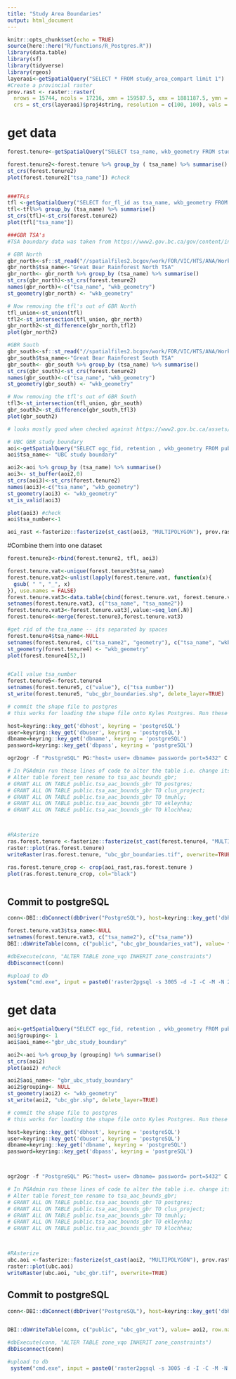 ```yaml
---
title: "Study Area Boundaries"
output: html_document
---
```


```r
knitr::opts_chunk$set(echo = TRUE)
source(here::here("R/functions/R_Postgres.R"))
library(data.table)
library(sf)
library(tidyverse)
library(rgeos)
layeraoi<-getSpatialQuery("SELECT * FROM study_area_compart limit 1")
#Create a provincial raster
prov.rast <- raster::raster(
  nrows = 15744, ncols = 17216, xmn = 159587.5, xmx = 1881187.5, ymn = 173787.5, ymx = 1748187.5, 
  crs = st_crs(layeraoi)$proj4string, resolution = c(100, 100), vals = 0)

```
# get data
```r
forest.tenure<-getSpatialQuery("SELECT tsa_name, wkb_geometry FROM study_area_compart where tsa_name in ('Quesnel TSA', 'Lakes TSA', 'Morice TSA', 'Bulkley TSA', 'Williams Lake TSA', 'Kamloops TSA', '100 Mile House TSA', 'Golden TSA', 'Revelstoke TSA', 'Okanagan TSA', 'Kootenay Lake TSA', 'Invermere TSA', 'Cranbrook TSA', 'Arrow TSA', 'Dawson Creek TSA', 'Robson Valley TSA') or tsb_number in ('24C', '24D','24E','24F','24G','24H','24I', '16A', '16B', '16C', '16D', '16E', '16F', '16G', '16H', '16I', '16J', '16K', '16P')")

forest.tenure2<-forest.tenure %>% group_by ( tsa_name) %>% summarise()
st_crs(forest.tenure2)
plot(forest.tenure2["tsa_name"]) #check 


###TFLs
tfl <-getSpatialQuery("SELECT for_fl_id as tsa_name, wkb_geometry FROM tfl_all_polygon")
tfl<-tfl%>% group_by (tsa_name) %>% summarise()
st_crs(tfl)<-st_crs(forest.tenure2)
plot(tfl["tsa_name"]) 

###GBR TSA's
#TSA boundary data was taken from https://www2.gov.bc.ca/gov/content/industry/crown-land-water/land-use-planning/regions/west-coast/great-bear-rainforest/great-bear-rainforest-legal-direction-agreements

# GBR North
gbr_north<-sf::st_read("//spatialfiles2.bcgov/work/FOR/VIC/HTS/ANA/Workarea/ekleynhans/GBRO_ScheduleShapefiles_20160120/GBRSchB_CNC_20160104.shp")
gbr_north$tsa_name<-"Great Bear Rainforest North TSA"
gbr_north<- gbr_north %>% group_by (tsa_name) %>% summarise()
st_crs(gbr_north)<-st_crs(forest.tenure2)
names(gbr_north)<-c("tsa_name", "wkb_geometry")
st_geometry(gbr_north) <- "wkb_geometry"

# Now removing the tfl's out of GBR North
tfl_union<-st_union(tfl)
tfl2<-st_intersection(tfl_union, gbr_north)
gbr_north2<-st_difference(gbr_north,tfl2)
plot(gbr_north2)

#GBR South
gbr_south<-sf::st_read("//spatialfiles2.bcgov/work/FOR/VIC/HTS/ANA/Workarea/ekleynhans/GBRO_ScheduleShapefiles_20160120/GBRSchC_SCC_20151105.shp")
gbr_south$tsa_name<-"Great Bear Rainforest South TSA"
gbr_south<- gbr_south %>% group_by (tsa_name) %>% summarise()
st_crs(gbr_south)<-st_crs(forest.tenure2)
names(gbr_south)<-c("tsa_name", "wkb_geometry")
st_geometry(gbr_south) <- "wkb_geometry"

# Now removing the tfl's out of GBR South
tfl3<-st_intersection(tfl_union, gbr_south)
gbr_south2<-st_difference(gbr_south,tfl3)
plot(gbr_south2)

# looks mostly good when checked against https://www2.gov.bc.ca/assets/gov/farming-natural-resources-and-industry/forestry/timber-tenures/tfl_tsa_district_map.pdf

# UBC GBR study boundary
aoi<-getSpatialQuery("SELECT ogc_fid, retention , wkb_geometry FROM public.ssg_retention_thlb_dslv")
aoi$tsa_name<- "UBC study boundary"

aoi2<-aoi %>% group_by (tsa_name) %>% summarise()
aoi3<- st_buffer(aoi2,0)
st_crs(aoi3)<-st_crs(forest.tenure2)
names(aoi3)<-c("tsa_name", "wkb_geometry")
st_geometry(aoi3) <- "wkb_geometry"
st_is_valid(aoi3)

plot(aoi3) #check 
aoi$tsa_number<-1

aoi_rast <-fasterize::fasterize(st_cast(aoi3, "MULTIPOLYGON"), prov.rast) 
```
#Combine them into one dataset
```r

forest.tenure3<-rbind(forest.tenure2, tfl, aoi3) 

forest.tenure.vat<-unique(forest.tenure3$tsa_name)
forest.tenure.vat2<-unlist(lapply(forest.tenure.vat, function(x){
  gsub( " ", "_", x)
}), use.names = FALSE)
forest.tenure.vat3<-data.table(cbind(forest.tenure.vat, forest.tenure.vat2))
setnames(forest.tenure.vat3, c("tsa_name", "tsa_name2"))
forest.tenure.vat3<-forest.tenure.vat3[,value:=seq_len(.N)]
forest.tenure4<-merge(forest.tenure3,forest.tenure.vat3)

#get rid of the tsa_name -- its separated by spaces
forest.tenure4$tsa_name<-NULL
setnames(forest.tenure4, c("tsa_name2", "geometry"), c("tsa_name", "wkb_geometry"))
st_geometry(forest.tenure4) <- "wkb_geometry"
plot(forest.tenure4[52,])


#Call value tsa_number
forest.tenure5<-forest.tenure4
setnames(forest.tenure5, c("value"), c("tsa_number"))
st_write(forest.tenure5, "ubc_gbr_boundaries.shp", delete_layer=TRUE)

# commit the shape file to postgres
# this works for loading the shape file onto Kyles Postgres. Run these sections of code below in R and fill in the details in the script for command prompt. Then run the ogr2ogr script in command prompt to get the table into postgres

host=keyring::key_get('dbhost', keyring = 'postgreSQL')
user=keyring::key_get('dbuser', keyring = 'postgreSQL')
dbname=keyring::key_get('dbname', keyring = 'postgreSQL')
password=keyring::key_get('dbpass', keyring = 'postgreSQL')

ogr2ogr -f "PostgreSQL" PG:"host= user= dbname= password= port=5432" C:\\Work\\caribou\\clus\\R\\Params\\ubc_gbr_boundaries.shp -overwrite -a_srs EPSG:3005 -progress --config PG_USE_COPY YES -nlt PROMOTE_TO_MULTI

# In PGAdmin run these lines of code to alter the table i.e. change its name and grant permissions
# Alter table forest_ten rename to tsa_aac_bounds_gbr;
# GRANT ALL ON TABLE public.tsa_aac_bounds_gbr TO postgres;
# GRANT ALL ON TABLE public.tsa_aac_bounds_gbr TO clus_project;
# GRANT ALL ON TABLE public.tsa_aac_bounds_gbr TO tmuhly;
# GRANT ALL ON TABLE public.tsa_aac_bounds_gbr TO ekleynha;
# GRANT ALL ON TABLE public.tsa_aac_bounds_gbr TO klochhea;



#RAsterize 
ras.forest.tenure <-fasterize::fasterize(st_cast(forest.tenure4, "MULTIPOLYGON"), prov.rast, field = "tsa_number") 
raster::plot(ras.forest.tenure)
writeRaster(ras.forest.tenure, "ubc_gbr_boundaries.tif", overwrite=TRUE)

ras.forest.tenure_crop <- crop(aoi_rast,ras.forest.tenure )
plot(ras.forest.tenure_crop, col="black")



```

## Commit to postgreSQL
```r

conn<-DBI::dbConnect(dbDriver("PostgreSQL"), host=keyring::key_get('dbhost', keyring = 'postgreSQL'), dbname = keyring::key_get('dbname', keyring = 'postgreSQL'), port='5432' ,user=keyring::key_get('dbuser', keyring = 'postgreSQL') ,password= keyring::key_get('dbpass', keyring = 'postgreSQL'))

forest.tenure.vat3$tsa_name<-NULL
setnames(forest.tenure.vat3, c("tsa_name2"), c("tsa_name"))
DBI::dbWriteTable(conn, c("public", "ubc_gbr_boundaries_vat"), value= forest.tenure.vat3, row.names = FALSE, overwrite = TRUE)

#dbExecute(conn, "ALTER TABLE zone_vqo INHERIT zone_constraints")
dbDisconnect(conn)

#upload to db
system("cmd.exe", input = paste0('raster2pgsql -s 3005 -d -I -C -M -N 2147483648  ', here::here(), '/R/params/ubc_gbr_boundaries.tif -t 100x100 rast.ubc_gbr_boundaries | psql postgres://', keyring::key_get('dbuser', keyring = 'postgreSQL'), ':', keyring::key_get('dbpass', keyring = 'postgreSQL'), '@', keyring::key_get('dbhost', keyring = 'postgreSQL'), ':5432/clus'), show.output.on.console = FALSE, invisible = TRUE)
```




# get data
```r
aoi<-getSpatialQuery("SELECT ogc_fid, retention , wkb_geometry FROM public.ssg_retention_thlb_dslv")
aoi$grouping<- 1
aoi$aoi_name<-"gbr_ubc_study_boundary"

aoi2<-aoi %>% group_by (grouping) %>% summarise()
st_crs(aoi2)
plot(aoi2) #check 

aoi2$aoi_name<- "gbr_ubc_study_boundary"
aoi2$grouping<- NULL
st_geometry(aoi2) <- "wkb_geometry"
st_write(aoi2, "ubc_gbr.shp", delete_layer=TRUE)

# commit the shape file to postgres
# this works for loading the shape file onto Kyles Postgres. Run these sections of code below in R and fill in the details in the script for command prompt. Then run the ogr2ogr script in command prompt to get the table into postgres

host=keyring::key_get('dbhost', keyring = 'postgreSQL')
user=keyring::key_get('dbuser', keyring = 'postgreSQL')
dbname=keyring::key_get('dbname', keyring = 'postgreSQL')
password=keyring::key_get('dbpass', keyring = 'postgreSQL')



ogr2ogr -f "PostgreSQL" PG:"host= user= dbname= password= port=5432" C:\Work\caribou\clus\R\Params\ubc_gbr.shp -overwrite -a_srs EPSG:3005 -progress --config PG_USE_COPY YES -nlt PROMOTE_TO_MULTI

# In PGAdmin run these lines of code to alter the table i.e. change its name and grant permissions
# Alter table forest_ten rename to tsa_aac_bounds_gbr;
# GRANT ALL ON TABLE public.tsa_aac_bounds_gbr TO postgres;
# GRANT ALL ON TABLE public.tsa_aac_bounds_gbr TO clus_project;
# GRANT ALL ON TABLE public.tsa_aac_bounds_gbr TO tmuhly;
# GRANT ALL ON TABLE public.tsa_aac_bounds_gbr TO ekleynha;
# GRANT ALL ON TABLE public.tsa_aac_bounds_gbr TO klochhea;



#RAsterize 
ubc.aoi <-fasterize::fasterize(st_cast(aoi2, "MULTIPOLYGON"), prov.rast) 
raster::plot(ubc.aoi)
writeRaster(ubc.aoi, "ubc_gbr.tif", overwrite=TRUE)

```


## Commit to postgreSQL
```r

conn<-DBI::dbConnect(dbDriver("PostgreSQL"), host=keyring::key_get('dbhost', keyring = 'postgreSQL'), dbname = keyring::key_get('dbname', keyring = 'postgreSQL'), port='5432' ,user=keyring::key_get('dbuser', keyring = 'postgreSQL') ,password= keyring::key_get('dbpass', keyring = 'postgreSQL'))


DBI::dbWriteTable(conn, c("public", "ubc_gbr_vat"), value= aoi2, row.names = FALSE, overwrite = TRUE)

#dbExecute(conn, "ALTER TABLE zone_vqo INHERIT zone_constraints")
dbDisconnect(conn)

#upload to db
 system("cmd.exe", input = paste0('raster2pgsql -s 3005 -d -I -C -M -N 2147483648  ', here::here(), '/R/params/ubc_gbr.tif -t 100x100 rast.ubc_gbr | psql postgres://', keyring::key_get('dbuser', keyring = 'postgreSQL'), ':', keyring::key_get('dbpass', keyring = 'postgreSQL'), '@', keyring::key_get('dbhost', keyring = 'postgreSQL'), ':5432/clus'), show.output.on.console = FALSE, invisible = TRUE)
```

